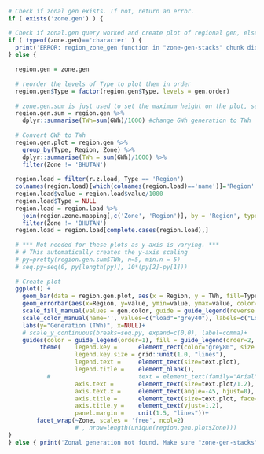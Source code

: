 
```r

# Check if zonal gen exists. If not, return an error.
if ( exists('zone.gen') ) {

# Check if zonal.gen query worked and create plot of regional gen, else return an error.
if ( typeof(zone.gen)=='character' ) {
  print('ERROR: region_zone_gen function in "zone-gen-stacks" chunk did not return correct results.')
} else {
  
  region.gen = zone.gen
  
  # reorder the levels of Type to plot them in order
  region.gen$Type = factor(region.gen$Type, levels = gen.order)
    
  # zone.gen.sum is just used to set the maximum height on the plot, see pretty() fcn below
  region.gen.sum = region.gen %>% 
    dplyr::summarise(TWh=sum(GWh)/1000) #change GWh generation to TWh
  
  # Convert GWh to TWh
  region.gen.plot = region.gen %>%
    group_by(Type, Region, Zone) %>%
    dplyr::summarise(TWh = sum(GWh)/1000) %>%
    filter(Zone != 'BHUTAN')
    
  region.load = filter(r.z.load, Type == 'Region')
  colnames(region.load)[which(colnames(region.load)=='name')]='Region'
  region.load$value = region.load$value/1000
  region.load$Type = NULL
  region.load = region.load %>%
    join(region.zone.mapping[,c('Zone', 'Region')], by = 'Region', type='left', match='first') %>%
    filter(Zone != 'BHUTAN')
  region.load = region.load[complete.cases(region.load),]
  
  # *** Not needed for these plots as y-axis is varying. ***
  # # This automatically creates the y-axis scaling
  # py=pretty(region.gen.sum$TWh, n=5, min.n = 5)
  # seq.py=seq(0, py[length(py)], 10*(py[2]-py[1]))
  
  # Create plot
  ggplot() +
    geom_bar(data = region.gen.plot, aes(x = Region, y = TWh, fill=Type, order=as.numeric(Type)), stat='identity', position="stack" ) +
    geom_errorbar(aes(x=Region, y=value, ymin=value, ymax=value, color='load'), data=region.load, linetype='longdash', size=0.45)+
    scale_fill_manual(values = gen.color, guide = guide_legend(reverse = TRUE))+
    scale_color_manual(name='', values=c("load"="grey40"), labels=c("Load"))+
    labs(y="Generation (TWh)", x=NULL)+
    # scale_y_continuous(breaks=seq.py, expand=c(0,0), label=comma)+
    guides(color = guide_legend(order=1), fill = guide_legend(order=2, reverse=TRUE))+
         theme(    legend.key =      element_rect(color="grey80", size = 0.8), 
                   legend.key.size = grid::unit(1.0, "lines"),
                   legend.text =     element_text(size=text.plot), 
                   legend.title =    element_blank(),
           #                         text = element_text(family="Arial"),
                   axis.text =       element_text(size=text.plot/1.2), 
                   axis.text.x =     element_text(angle=-45, hjust=0),
                   axis.title =      element_text(size=text.plot, face=2), 
                   axis.title.y =    element_text(vjust=1.2), 
                   panel.margin =    unit(1.5, "lines"))+
        facet_wrap(~Zone, scales = 'free', ncol=2)
                   # , nrow=length(unique(region.gen.plot$Zone)))
}
} else { print('Zonal generation not found. Make sure "zone-gen-stacks" chunk is running.') }
```
